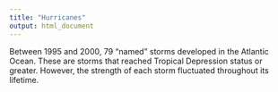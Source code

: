 ```yaml
---
title: "Hurricanes"
output: html_document
---
```


Between 1995 and 2000, 79 "named" storms developed in the Atlantic Ocean. These are storms that reached Tropical Depression status or greater. However, the strength of each storm fluctuated throughout its lifetime.